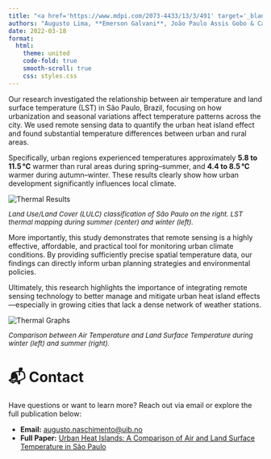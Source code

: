 ---
title: "<a href='https://www.mdpi.com/2073-4433/13/3/491' target='_blank'>Urban Heat Islands: A Comparison of Air and Land Surface Temperature in São Paulo</a>"
authors: "Augusto Lima, **Emerson Galvani**, João Paulo Assis Gobo & Cássio Arthur Wollmann"
date: 2022-03-18
format:
  html:
    theme: united
    code-fold: true
    smooth-scroll: true
    css: styles.css
---

<div class="card p-4 border rounded shadow-sm mb-4">
  <p>
    Our research investigated the relationship between air temperature and land surface temperature (LST) in São Paulo, Brazil, focusing on how urbanization and seasonal variations affect temperature patterns across the city. We used remote sensing data to quantify the urban heat island effect and found substantial temperature differences between urban and rural areas.
  </p>
  <p>
    Specifically, urban regions experienced temperatures approximately <strong>5.8 to 11.5 °C</strong> warmer than rural areas during spring–summer, and <strong>4.4 to 8.5 °C</strong> warmer during autumn–winter. These results clearly show how urban development significantly influences local climate.
  </p>
</div>

<div class="text-center mb-4">
  <img src="img/spimg.png" alt="Thermal Results" class="img-fluid rounded shadow-sm" />
  <p class="text-muted mt-2" style="font-size: 0.95em;">
    <em>Land Use/Land Cover (LULC) classification of São Paulo on the right. LST thermal mapping during summer (center) and winter (left).</em>
  </p>
</div>

<div class="card p-4 border rounded shadow-sm mb-4">
  <p>
    More importantly, this study demonstrates that remote sensing is a highly effective, affordable, and practical tool for monitoring urban climate conditions. By providing sufficiently precise spatial temperature data, our findings can directly inform urban planning strategies and environmental policies.
  </p>
  <p>
    Ultimately, this research highlights the importance of integrating remote sensing technology to better manage and mitigate urban heat island effects—especially in growing cities that lack a dense network of weather stations.
  </p>
</div>

<div class="text-center mb-4">
  <img src="img/thermalimg.png" alt="Thermal Graphs" class="img-fluid rounded shadow-sm" />
  <p class="text-muted mt-2" style="font-size: 0.95em;">
    <em>Comparison between Air Temperature and Land Surface Temperature during winter (left) and summer (right).</em>
  </p>
</div>

# 📬 Contact

<div class="card p-4 border rounded shadow-sm">
  <p>Have questions or want to learn more? Reach out via email or explore the full publication below:</p>
  <ul>
    <li><strong>Email:</strong> <a href="mailto:augusto.naschimento@uib.no">augusto.naschimento@uib.no</a></li>
    <li><strong>Full Paper:</strong> <a href="https://www.mdpi.com/2073-4433/13/3/491" target="_blank">Urban Heat Islands: A Comparison of Air and Land Surface Temperature in São Paulo</a></li>
  </ul>
</div>